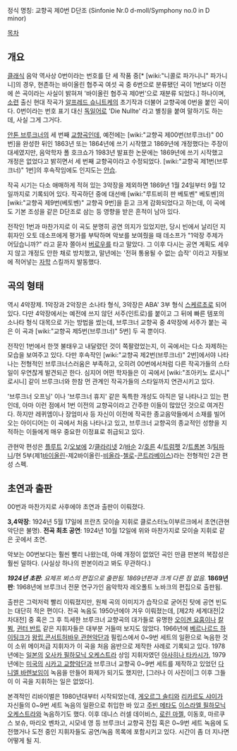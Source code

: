 정식 명칭: 교향곡 제0번 D단조
(Sinfonie Nr.0 d-moll/Symphony no.0 in D minor)

[[목차]]

== 개요 ==
[[클래식]] 음악 역사상 0번이라는 번호를 단 세 작품 중[* [wiki:"니콜로 파가니니" 파가니니]의 경우, 현존하는 바이올린 협주곡 여섯 곡 중 6번으로 분류됐던 곡이 1번보다 이전에 쓴 곡이라는 사실이 밝혀져 '바이올린 협주곡 제0번'으로 재분류 되었다.] 하나이며, [[소련]] 출신 현대 작곡가 [[알프레드 슈니트케]]의 초기작과 더불어 교향곡에 0번을 붙인 곡이다. 0번이라는 번호 표기 대신 [[독일어]]로 'Die Nullte' 라고 별칭을 붙여 말하기도 하는데, 사실 그게 그거다.

[[안톤 브루크너]]의 세 번째 [[교향곡]]인데, 예전에는 [wiki:"교향곡 제00번(브루크너)" 00번]을 완성한 뒤인 1863년 또는 1864년에 쓰기 시작했고 1869년에 개정했다는 주장이 대세였지만, 음악학자 폴 호크쇼가 1983년 발표한 논문에는 1869년에 쓰기 시작했고 개정은 없었다고 밝히면서 세 번째 교향곡이라고 수정되었다. [wiki:"교향곡 제1번(브루크너)" 1번]의 후속작임에도 인지도는 [[안습]].

작곡 시기는 다소 애매하게 적혀 있는 3악장을 제외하면 1869년 1월 24일부터 9월 12일까지로 기록되어 있다. 작곡하던 중에 대선배 [wiki:"루트비히 판 베토벤" 베토벤]의 [wiki:"교향곡 제9번(베토벤)" 교향곡 9번]을 듣고 크게 감화되었다고 하는데, 이 곡에도 기본 조성을 같은 D단조로 삼는 등 영향을 받은 흔적이 남아 있다.

전작인 1번과 마찬가지로 이 곡도 분명히 공연 의지가 있었지만, 당시 빈에서 날리던 지휘자인 오토 데소프에게 평가를 부탁하며 악보를 보여줬을 때 데소프가 "1악장 주제가 어딨습니까?" 라고 묻자 쫄아서 [[버로우]]를 타고 말았다. 그 이후 다시는 공연 계획도 세우지 않고 개정도 안한 채로 방치했고, 말년에는 '전혀 통용될 수 없는 습작' 이라고 자필보에 적어넣는 [[자학]] 스킬까지 발동했다.

== 곡의 형태 ==
역시 4악장제. 1악장과 2악장은 소나타 형식, 3악장은 ABA' 3부 형식 [[스케르초]]로 되어 있다. 다만 4악장에서는 예전에 쓰지 않던 서주(인트로)를 붙이고 그 뒤에 빠른 템포의 소나타 형식 대목으로 가는 방법을 썼는데, 브루크너 교향곡 중 4악장에 서주가 붙는 곡은 이 곡과 [wiki:"교향곡 제5번(브루크너)" 5번] 두 곡 뿐이다.

전작인 1번에서 한껏 불태우고 내달렸던 것이 쪽팔렸었는지, 이 곡에서는 다소 자제하는 모습을 보여주고 있다. 다만 후속작인 [wiki:"교향곡 제2번(브루크너)" 2번]에서야 나타나는 전형적인 브루크너스러움은 부족하고, 오히려 00번에서처럼 다른 작곡가들의 스타일이 우연찮게 발견되곤 한다. 심지어 어떤 학자들은 이 곡에서 [wiki:"조아키노 로시니" 로시니] 같이 브루크너와 한참 먼 관계인 작곡가들의 스타일까지 연관시키고 있다.

'브루크너 오프닝' 이나 '브루크너 휴지' 같은 독특한 개성도 아직은 덜 나타나고 있는 편인데, 아마 이런 점에서 1번 이전의 교향곡이라고 간주한 이들이 많았던 것으로 여겨진다. 하지만 레퀴엠이나 장엄미사 등 자신이 이전에 작곡한 종교음악들에서 소재를 빌어오는 아이디어는 이 곡에서 처음 나타나고 있고, 브루크너 교향곡의 종교적인 성향을 지적하는 이들에게 매우 중요한 이정표로 취급되고 있다.

관현악 편성은 [[플루트]] 2/[[오보에]] 2/[[클라리넷]] 2/[[바순]] 2/[[호른]] 4/[[트럼펫]] 2/[[트롬본]] 3/[[팀파니]]/현 5부(제1[[바이올린]]-제2바이올린-[[비올라]]-[[첼로]]-[[콘트라베이스]])라는 전형적인 2관 편성 스펙.

== 초연과 출판 ==
00번과 마찬가지로 사후에야 초연과 출판이 이뤄졌다.

'''3,4악장''': 1924년 5월 17일에 프란츠 모이슬 지휘로 클로스터노이부르크에서 초연(관현악단은 불명).
'''전곡 최초 공연''': 1924년 10월 12일에 위와 마찬가지로 모이슬 지휘로 같은 곳에서 초연.

악보는 00번보다는 훨씬 빨리 나왔는데, 아예 개정이 없었던 곡인 만큼 판본의 복잡성은 훨씬 덜하다. (사실상 하나의 판본이라고 봐도 무관하다.)

'''''1924년 초판''''': ''요제프 뵈스의 편집으로 출판됨. 1869년판과 크게 다른 점 없음.''
'''1869년판''': 1968년에 브루크너 전문 연구가인 음악학자 레오폴트 노바크의 편집으로 출판됨.

출판은 그럭저럭 빨리 이뤄졌지만, 원체 곡의 이미지가 습작으로 굳어진 탓에 공연 빈도는 대단히 적은 편이다. 전곡 녹음도 1950년에야 겨우 이뤄졌는데, [제2차 세계대전|2차대전] 중 혹은 그 후 득세한 브루크너 교향곡의 대가들로 유명한 [[오이겐 요훔]]이나 [[칼 뵘]], [[귄터 반트]] 같은 지휘자들은 대부분 거들떠 보지도 않았다. 1966년에 [[베르나르드 하이팅크]]가 [[왕립 콘서트허바우 관현악단]]과 필립스에서 0~9번 세트의 일환으로 녹음한 것이 소위 메이저급 지휘자가 이 곡을 처음 음반으로 제작한 사례로 기록되고 있다. 1978년에는 [[일본]]의 [[오사카 필하모닉 오케스트라]] 상임 지휘자였던 [[아사히나 타카시]]가, 1979년에는 [[미국]]의 [[시카고 교향악단]]과 브루크너 교향곡 0~9번 세트를 제작하고 있었던 [[다니엘 바렌보임]]이 녹음을 만들어 화제가 되기도 했지만, [그러나 이 사진이|그 이후 그들이 이 곡을 지휘하는 일은 없었다].

본격적인 리바이벌은 1980년대부터 시작되었는데, [[게오르그 솔티]]와 [[리카르도 샤이]]가 자신들의 0~9번 세트 녹음의 일환으로 취입한 바 있고 [[주빈 메타]]도 [[이스라엘 필하모닉 오케스트라]]와 녹음하기도 했다. 이후 데니스 러셀 데이비스, [[로린 마젤]], 이동호, 마르쿠스 보슈, 마리오 벤차고, 시모네 영 등 브루크너 교향곡 전집 혹은 0~9번 세트 녹음에 도전했거나 도전 중인 지휘자들도 공연/녹음 목록에 포함시키고 있다. 시간이 좀 더 지나면 어떻게 될 지.
